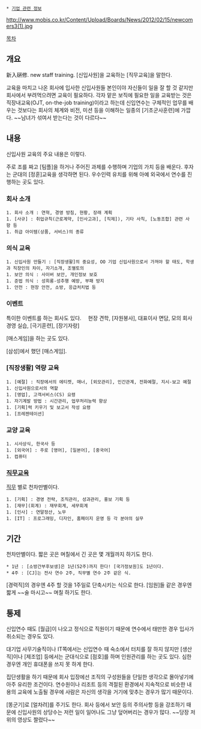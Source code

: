  * [[기업 관련 정보]]

http://www.mobis.co.kr/Content/Upload/Boards/News/2012/02/15/newcomers3(1).jpg

[[목차]]
== 개요 ==
新入硏修. new staff training. [신입사원]을 교육하는 [직무교육]을 말한다.

교육을 마치고 나온 회사에 입사한 신입사원들 본인이야 자신들이 일을 잘 할 것 같지만 회사에서 부려먹으려면 교육이 필요하다. 각자 맡은 보직에 필요한 일을 교육받는 것은 직장내교육(OJT, on-the-job training)이라고 하는데 신입연수는 구체적인 업무를 배우는 것보다는 회사의 체계와 비전, 미션 등을 이해하는 일종의 [기초군사훈련]에 가깝다. ~~남녀가 섞여서 받는다는 것이 다르다~~

== 내용 ==
신입사원 교육의 주요 내용은 이렇다.

주로 조를 짜고 [팀플]을 하거나 주어진 과제를 수행하며 기업의 가치 등을 배운다. 후자는 군대의 [정훈]교육을 생각하면 된다. 우수인력 유치를 위해 아예 외국에서 연수를 진행하는 곳도 있다.

=== 회사 소개 ===
 1. 회사 소개 : 연혁, 경영 방침, 현황, 장래 계획
 1. [사규] : 취업규칙(근로계약, [인사고과], [직제]), 기타 사칙, [노동조합] 관련 사항 등
 1. 취급 아이템(상품, 서비스)의 종류

=== 의식 교육 ===
 1. 신입사원 만들기 : [직장생활]의 중요성, OO 기업 신입사원으로서 가져야 할 태도, 학생과 직장인의 차이, 자기소개, 조별토의
 1. 보안 의식 : 사이버 보안, 개인정보 보호
 1. 준법 의식 : 성희롱-성추행 예방, 부패 방지
 1. 안전 : 현장 안전, 소방, 응급처치법 등

=== 이벤트 ===
특이한 이벤트를 하는 회사도 있다.　
현장 견학, [자원봉사], 대표이사 면담, 모의 회사 경영 실습, [극기훈련], [장기자랑]

[매스게임]을 하는 곳도 있다.

{{{#!html
<iframe width="420" height="315" src="//www.youtube.com/embed/xvNeiOiPLRY" frameborder="0" allowfullscreen></iframe>
}}}
[삼성]에서 했던 [매스게임].

=== [직장생활] 역량 교육 ===
 1. [예절] : 직장에서의 에티켓, 매너, [외모관리], 인간관계, 전화예절, 지시-보고 예절
 1. 신입사원으로서의 역할
 1. [영업], 고객서비스(CS) 요령
 1. 자기계발 방법 : 시간관리, 업무처리능력 향상
 1. [기획]력 키우기 및 보고서 작성 요령
 1. [프레젠테이션]

=== 교양 교육 ===
 1. 시사상식, 한국사 등
 1. [외국어] : 주로 [영어], [일본어], [중국어]
 1. 컴퓨터

=== [[직무교육]] ===
[[직무]] 별로 천차만별이다.
　
 1. [기획] : 경영 전략, 조직관리, 성과관리, 홍보 기획 등
 1. [재무](회계) : 재무회계, 세무회계
 1. [인사] : 연말정산, 노무
 1. [IT] : 프로그래밍, 디자인, 홈페이지 운영 등 각 분야의 실무

== 기간 ==
천차만별이다. 짧은 곳은 며칠에서 긴 곳은 몇 개월까지 하기도 한다.
 * 1년 : [소방간부후보생]은 1년(52주)까지 한다! [국가정보원]도 1년이다.
 * 4주 : [CJ]는 전사 연수 2주, 직무별 연수 2주 같은 식.

[경력직]의 경우엔 4주 할 것을 1주일로 단축시키는 식으로 한다. [임원]들 같은 경우엔 짧게 ~~술 마시고~~ 며칠 하기도 한다.

== 통제 ==
신입연수 때도 [월급]이 나오고 정식으로 직원이기 때문에 연수에서 태만한 경우 입사가 취소되는 경우도 있다. 

대기업 사무기술직이나 IT쪽에서는 신입연수 때 숙소에서 터치를 잘 하지 않지만 [생산직]이나 [제조업] 등에서는 군대식으로 [점호]를 하며 인원관리를 하는 곳도 있다. 심한 경우엔 개인 휴대폰을 쓰지 못 하게 한다. 

집단생활을 하기 때문에 회사 입장에선 조직의 구성원들을 단일한 생각으로 몰아넣기에 아주 유리한 조건이다. 연수원이나 리조트 등의 격절된 환경에서 지속적으로 비슷한 내용의 교육에 노출될 경우에 사람은 자신의 생각을 거기에 맞추는 경우가 많기 때문이다.

{{{#!html
<iframe width="420" height="315" src="//www.youtube.com/embed/hH4cHYl-ok4" frameborder="0" allowfullscreen></iframe>
}}}

[똥군기]로 [얼차려]를 주기도 한다. 회사 등에서 보안 등의 주의사항 등을 강조하기 때문에 신입사원의 상당수는 저런 일이 일어나도 그냥 덮어버리는 경우가 많다. ~~당장 저 위의 영상도 짤렸다~~

